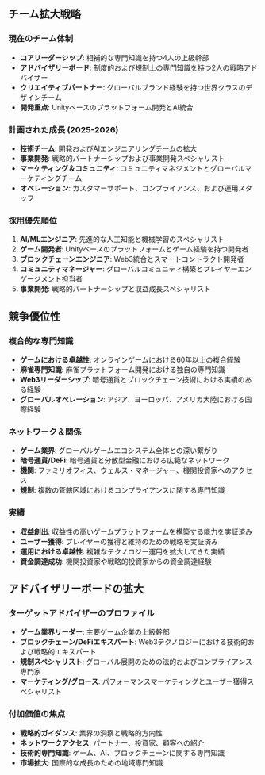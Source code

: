 ## チーム拡大戦略

### 現在のチーム体制
- **コアリーダーシップ**: 相補的な専門知識を持つ4人の上級幹部
- **アドバイザリーボード**: 制度的および規制上の専門知識を持つ2人の戦略アドバイザー
- **クリエイティブパートナー**: グローバルブランド経験を持つ世界クラスのデザインチーム
- **開発重点**: Unityベースのプラットフォーム開発とAI統合

### 計画された成長 (2025-2026)
- **技術チーム**: 開発およびAIエンジニアリングチームの拡大
- **事業開発**: 戦略的パートナーシップおよび事業開発スペシャリスト
- **マーケティング＆コミュニティ**: コミュニティマネジメントとグローバルマーケティングチーム
- **オペレーション**: カスタマーサポート、コンプライアンス、および運用スタッフ

### 採用優先順位
1. **AI/MLエンジニア**: 先進的な人工知能と機械学習のスペシャリスト
2. **ゲーム開発者**: Unityベースのプラットフォームとゲーム経験を持つ開発者
3. **ブロックチェーンエンジニア**: Web3統合とスマートコントラクト開発者
4. **コミュニティマネージャー**: グローバルコミュニティ構築とプレイヤーエンゲージメント担当者
5. **事業開発**: 戦略的パートナーシップと収益成長スペシャリスト


## 競争優位性

### 複合的な専門知識
- **ゲームにおける卓越性**: オンラインゲームにおける60年以上の複合経験
- **麻雀専門知識**: 麻雀プラットフォーム開発における独自の専門知識
- **Web3リーダーシップ**: 暗号通貨とブロックチェーン技術における実績のある経験
- **グローバルオペレーション**: アジア、ヨーロッパ、アメリカ大陸における国際経験

### ネットワーク＆関係
- **ゲーム業界**: グローバルゲームエコシステム全体との深い繋がり
- **暗号通貨/DeFi**: 暗号通貨と分散型金融における広範なネットワーク
- **機関**: ファミリオフィス、ウェルス・マネージャー、機関投資家へのアクセス
- **規制**: 複数の管轄区域におけるコンプライアンスに関する専門知識

### 実績
- **収益創出**: 収益性の高いゲームプラットフォームを構築する能力を実証済み
- **ユーザー獲得**: プレイヤーの獲得と維持のための戦略を実証済み
- **運用における卓越性**: 複雑なテクノロジー運用を拡大してきた実績
- **資金調達成功**: 機関投資家や戦略的投資家からの資金調達経験


## アドバイザリーボードの拡大

### ターゲットアドバイザーのプロファイル
- **ゲーム業界リーダー**: 主要ゲーム企業の上級幹部
- **ブロックチェーン/DeFiエキスパート**: Web3テクノロジーにおける技術的および戦略的エキスパート
- **規制スペシャリスト**: グローバル展開のための法的およびコンプライアンス専門家
- **マーケティング/グロース**: パフォーマンスマーケティングとユーザー獲得スペシャリスト

### 付加価値の焦点
- **戦略的ガイダンス**: 業界の洞察と戦略的方向性
- **ネットワークアクセス**: パートナー、投資家、顧客への紹介
- **技術的専門知識**: ゲーム、AI、ブロックチェーンに関する専門知識
- **市場拡大**: 国際的な成長のための地域専門知識